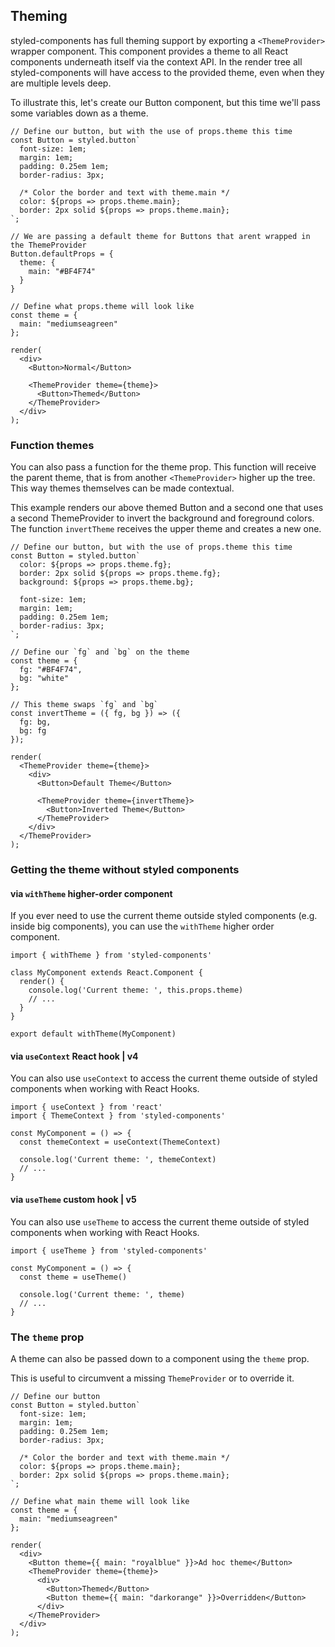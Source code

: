 ## Theming

styled-components has full theming support by exporting a `<ThemeProvider>` wrapper component.
This component provides a theme to all React components underneath itself via the context API. In the render
tree all styled-components will have access to the provided theme, even when they are multiple levels deep.

To illustrate this, let's create our Button component, but this time we'll pass some variables down
as a theme.

```react
// Define our button, but with the use of props.theme this time
const Button = styled.button`
  font-size: 1em;
  margin: 1em;
  padding: 0.25em 1em;
  border-radius: 3px;

  /* Color the border and text with theme.main */
  color: ${props => props.theme.main};
  border: 2px solid ${props => props.theme.main};
`;

// We are passing a default theme for Buttons that arent wrapped in the ThemeProvider
Button.defaultProps = {
  theme: {
    main: "#BF4F74"
  }
}

// Define what props.theme will look like
const theme = {
  main: "mediumseagreen"
};

render(
  <div>
    <Button>Normal</Button>

    <ThemeProvider theme={theme}>
      <Button>Themed</Button>
    </ThemeProvider>
  </div>
);
```

### Function themes

You can also pass a function for the theme prop. This function will receive the parent theme, that is from
another `<ThemeProvider>` higher up the tree. This way themes themselves can be made contextual.

This example renders our above themed Button and a second one that uses a second ThemeProvider to invert the
background and foreground colors. The function `invertTheme` receives the upper theme and creates a new one.

```react
// Define our button, but with the use of props.theme this time
const Button = styled.button`
  color: ${props => props.theme.fg};
  border: 2px solid ${props => props.theme.fg};
  background: ${props => props.theme.bg};

  font-size: 1em;
  margin: 1em;
  padding: 0.25em 1em;
  border-radius: 3px;
`;

// Define our `fg` and `bg` on the theme
const theme = {
  fg: "#BF4F74",
  bg: "white"
};

// This theme swaps `fg` and `bg`
const invertTheme = ({ fg, bg }) => ({
  fg: bg,
  bg: fg
});

render(
  <ThemeProvider theme={theme}>
    <div>
      <Button>Default Theme</Button>

      <ThemeProvider theme={invertTheme}>
        <Button>Inverted Theme</Button>
      </ThemeProvider>
    </div>
  </ThemeProvider>
);
```

### Getting the theme without styled components

#### via `withTheme` higher-order component

If you ever need to use the current theme outside styled components (e.g. inside big components), you can use
the `withTheme` higher order component.

```tsx
import { withTheme } from 'styled-components'

class MyComponent extends React.Component {
  render() {
    console.log('Current theme: ', this.props.theme)
    // ...
  }
}

export default withTheme(MyComponent)
```

#### via `useContext` React hook | v4

You can also use `useContext` to access the current theme outside of styled components when working with React Hooks.

```tsx
import { useContext } from 'react'
import { ThemeContext } from 'styled-components'

const MyComponent = () => {
  const themeContext = useContext(ThemeContext)

  console.log('Current theme: ', themeContext)
  // ...
}
```

#### via `useTheme` custom hook | v5

You can also use `useTheme` to access the current theme outside of styled components when working with React Hooks.

```tsx
import { useTheme } from 'styled-components'

const MyComponent = () => {
  const theme = useTheme()

  console.log('Current theme: ', theme)
  // ...
}
```

### The `theme` prop

A theme can also be passed down to a component using the `theme` prop.

This is useful to circumvent a missing `ThemeProvider` or to override it.

```react
// Define our button
const Button = styled.button`
  font-size: 1em;
  margin: 1em;
  padding: 0.25em 1em;
  border-radius: 3px;

  /* Color the border and text with theme.main */
  color: ${props => props.theme.main};
  border: 2px solid ${props => props.theme.main};
`;

// Define what main theme will look like
const theme = {
  main: "mediumseagreen"
};

render(
  <div>
    <Button theme={{ main: "royalblue" }}>Ad hoc theme</Button>
    <ThemeProvider theme={theme}>
      <div>
        <Button>Themed</Button>
        <Button theme={{ main: "darkorange" }}>Overridden</Button>
      </div>
    </ThemeProvider>
  </div>
);
```
